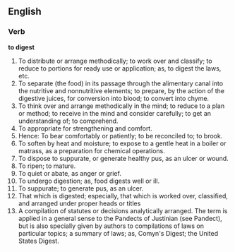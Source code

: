 ==English==

===Verb===

'''to digest'''

#To distribute or arrange methodically; to work over and classify; to reduce to portions for ready use or application; as, to digest the laws, etc.
#To separate (the food) in its passage through the alimentary canal into the nutritive and nonnutritive elements; to prepare, by the action of the digestive juices, for conversion into blood; to convert into chyme.
#To think over and arrange methodically in the mind; to reduce to a plan or method; to receive in the mind and consider carefully; to get an understanding of; to comprehend.
#To appropriate for strengthening and comfort.
#Hence: To bear comfortably or patiently; to be reconciled to; to brook.
#To soften by heat and moisture; to expose to a gentle heat in a boiler or matrass, as a preparation for chemical operations.
#To dispose to suppurate, or generate healthy pus, as an ulcer or wound.
#To ripen; to mature.
#To quiet or abate, as anger or grief.
#To undergo digestion; as, food digests well or ill.
#To suppurate; to generate pus, as an ulcer.
#That which is digested; especially, that which is worked over, classified, and arranged under proper heads or titles
#A compilation of statutes or decisions analytically arranged. The term is applied in a general sense to the Pandects of Justinian (see Pandect), but is also specially given by authors to compilations of laws on particular topics; a summary of laws; as, Comyn's Digest; the United States Digest.